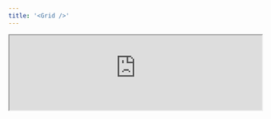 ```yaml
---
title: '<Grid />'
---
```


<Frame>
  <iframe
    height={500}
    width='100%'
    src="https://morph-data-components-storybook.netlify.app/iframe.html?args=&globals=&id=layout-components-grid--grid-story"
    style={{ background: "white" }}
  />
</Frame>

`<Grid>` は、レスポンシブなグリッドレイアウトを提供するコンポーネントです。

```tsx
<Grid cols="3">
  <Card>
    <p>EC2</p>
    <h3
      style={{
        fontSize: "32px",
        fontWeight: "bold",
        margin: ".25rem 0",
      }}
    >
      $ 15.6 /mo{" "}
    </h3>
    <p>t2.micro, us-east-1</p>
  </Card>
  <Card>
    <p>S3</p>
    <h3
      style={{
        fontSize: "32px",
        fontWeight: "bold",
        margin: ".25rem 0",
      }}
    >
      $ 2.3 /mo{" "}
    </h3>
    <p>us-east-1</p>
  </Card>
  <Card>
    <p>RDS</p>
    <h3
      style={{
        fontSize: "32px",
        fontWeight: "bold",
        margin: ".25rem 0",
      }}
    >
      $ 89 /mo{" "}
    </h3>
    <p>db.t3.small, ap-northeast-1</p>
  </Card>
</Grid>
```

## プロパティ

<ParamField path="cols" type="'1' | '2' | '3' | '4'" required>
  最大カラム数。画面幅が小さい時には、自動的にカラム数が減ります。
</ParamField>